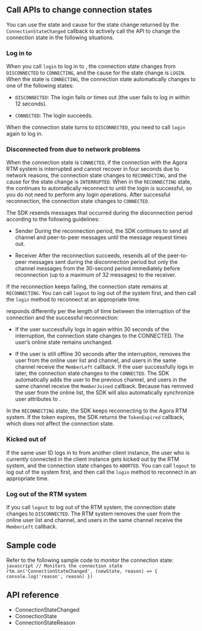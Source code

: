 <PlatformWrapper platform="web">
        
## Call APIs to change connection states

You can use the state and cause for the state change returned by the `ConnectionStateChanged` callback to actively call the API to change the connection state in the following situations.

### Log in to <Vg k="SIG" />

When you call `login` to log in to <Vg k="SIG" />, the connection state changes from `DISCONNECTED` to `CONNECTING`, and the cause for the state change is `LOGIN`. When the state is `CONNECTING`, the connection state automatically changes to one of the following states:

-   `DISCONNECTED`: The login fails or times out (the user fails to log in within 12 seconds).

-   `CONNECTED`: The login succeeds.

When the connection state turns to `DISCONNECTED`, you need to call `login` again to log in.

### Disconnected from <Vg k="SIG" /> due to network problems

When the connection state is `CONNECTED`, if the connection with the Agora RTM system is interrupted and cannot recover in four seconds due to network reasons, the connection state changes to `RECONNECTING`, and the cause for the state change is `INTERRUPTED`. When in the `RECONNECTING` state, the <Vg k="MESS_SDK" /> continues to automatically reconnect to <Vg k="SIG" /> until the login is successful, so you do not need to perform any login operations. After successful reconnection, the connection state changes to `CONNECTED`.

The SDK resends messages that occurred during the disconnection period according to the following guidelines:

-   Sender
    During the reconnection period, the SDK continues to send all channel and peer-to-peer messages until the message request times out.

-   Receiver
    After the reconnection succeeds, <Vg k="SIG" /> resends all of the peer-to-peer messages sent during the disconnection period but only the channel messages from the 30-second period immediately before reconnection (up to a maximum of 32 messages) to the receiver.

If the reconnection keeps failing, the connection state remains at `RECONNECTING`. You can call `logout` to log out of the system first, and then call the `login` method to reconnect at an appropriate time.

<Vg k="SIG" /> responds differently per the length of time between the interruption of the connection and the successful reconnection:

-   If the user successfully logs in again within 30 seconds of the interruption, the connection state changes to the CONNECTED. The user’s online state remains unchanged.

-   If the user is still offline 30 seconds after the interruption, <Vg k="SIG" /> removes the user from the online user list and channel, and users in the same channel receive the `MemberLeft` callback. If the user successfully logs in later, the connection state changes to the `CONNECTED`. The SDK automatically adds the user to the previous channel, and users in the same channel receive the `MemberJoined` callback. Because <Vg k="SIG" /> has removed the user from the online list, the SDK will also automatically synchronize user attributes to <Vg k="SIG" />.

In the `RECONNECTING` state, the SDK keeps reconnecting to the Agora RTM system. If the token expires, the SDK returns the `TokenExpired` callback, which does not affect the connection state.

### Kicked out of <Vg k="SIG" />

If the same user ID logs in to <Vg k="SIG" /> from another client instance, the user who is currently connected in the client instance gets kicked out by the RTM system, and the connection state changes to `ABORTED`. You can call `logout` to log out of the system first, and then call the `login` method to reconnect in an appropriate time.

### Log out of the RTM system

If you call `logout` to log out of the RTM system, the connection state changes to `DISCONNECTED`. The RTM system removes the user from the online user list and channel, and users in the same channel receive the `MemberLeft` callback.

## Sample code

Refer to the following sample code to monitor the connection state:
    ```javascript
    // Monitors the connection state
    rtm.on('ConnectionStateChanged', (newState, reason) => {
        console.log('reason', reason)
            })
    ```

## API reference

-   <Link to="{{Global.SIGNALING_API_REF_WEB_ROOT}}/interfaces/rtmevents.rtmclientevents.html#connectionstatechanged">ConnectionStateChanged</Link>

-   <Link to="{{Global.SIGNALING_API_REF_WEB_ROOT}}/enums/rtmstatuscode.connectionstate.html">ConnectionState</Link>

-  <Link to="{{Global.SIGNALING_API_REF_WEB_ROOT}}/enums/rtmstatuscode.connectionchangereason.html">ConnectionStateReason</Link>


</PlatformWrapper>

